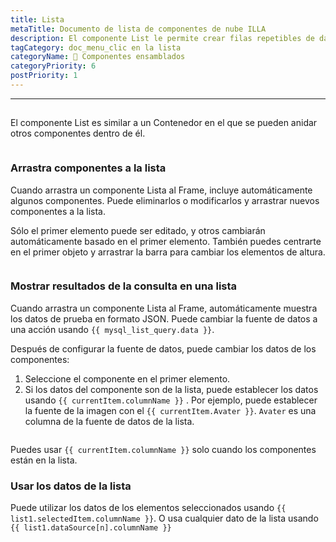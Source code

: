 ```yaml
---
title: Lista
metaTitle: Documento de lista de componentes de nube ILLA
description: El componente List le permite crear filas repetibles de datos cuya apariencia está definida por usted.
tagCategory: doc_menu_clic en la lista
categoryName: 🧬 Componentes ensamblados
categoryPriority: 6
postPriority: 1
---
```


* * *

## <Heading hidden>Lista</Heading>

El componente List es similar a un Contenedor en el que se pueden anidar otros componentes dentro de él.

<img
  src='https://cdn.illacloud.com/official-website/img/docs/assemble/list.png'
  alt=""
/>

### Arrastra componentes a la lista

Cuando arrastra un componente Lista al Frame, incluye automáticamente algunos componentes. Puede eliminarlos o modificarlos y arrastrar nuevos componentes a la lista. 

Sólo el primer elemento puede ser editado, y otros cambiarán automáticamente basado en el primer elemento. También puedes centrarte en el primer objeto y arrastrar la barra para cambiar los elementos de altura.

<img
  src='https://cdn.illacloud.com/official-website/img/docs/assemble/list1.png'
  alt=""
/>

### Mostrar resultados de la consulta en una lista

Cuando arrastra un componente Lista al Frame, automáticamente muestra los datos de prueba en formato JSON. Puede cambiar la fuente de datos a una acción usando `{{ mysql_list_query.data }}`. 

Después de configurar la fuente de datos, puede cambiar los datos de los componentes:

1.  Seleccione el componente en el primer elemento. 
2.  Si los datos del componente son de la lista, puede establecer los datos usando `{{ currentItem.columnName }}` . Por ejemplo, puede establecer la fuente de la imagen con el `{{ currentItem.Avater }}`. `Avater` es una columna de la fuente de datos de la lista.

<img
  src='https://cdn.illacloud.com/official-website/img/docs/assemble/list2.png'
  alt=""
/>

Puedes usar `{{ currentItem.columnName }}` solo cuando los componentes están en la lista. 

### Usar los datos de la lista

Puede utilizar los datos de los elementos seleccionados usando `{{ list1.selectedItem.columnName }}`. O usa cualquier dato de la lista usando `{{ list1.dataSource[n].columnName }}`

<img
  src='https://cdn.illacloud.com/official-website/img/docs/assemble/list3.png'
  alt=""
/>
